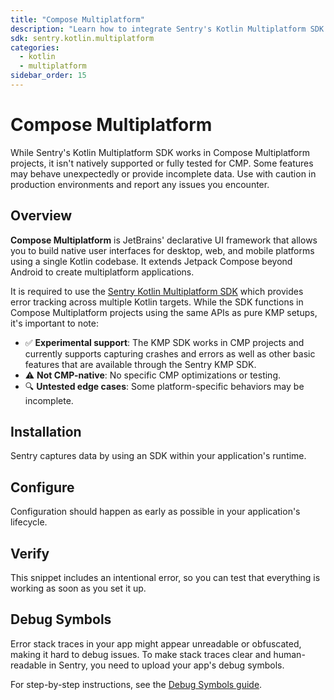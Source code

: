 ```yaml
---
title: "Compose Multiplatform"
description: "Learn how to integrate Sentry's Kotlin Multiplatform SDK into your Compose Multiplatform project for cross-platform error tracking."
sdk: sentry.kotlin.multiplatform
categories:
  - kotlin
  - multiplatform
sidebar_order: 15
---
```


# Compose Multiplatform

<Alert level="warning" title="Experimental Support">
While Sentry's Kotlin Multiplatform SDK works in Compose Multiplatform projects, it isn't natively supported or fully tested for CMP. Some features may behave unexpectedly or provide incomplete data. Use with caution in production environments and report any issues you encounter.
</Alert>

## Overview

**Compose Multiplatform** is JetBrains' declarative UI framework that allows you to build native user interfaces for desktop, web, and mobile platforms using a single Kotlin codebase. It extends Jetpack Compose beyond Android to create multiplatform applications.

It is required to use the [Sentry Kotlin Multiplatform SDK](/platforms/kotlin/guides/kotlin-multiplatform/) which provides error tracking across multiple Kotlin targets. While the SDK functions in Compose Multiplatform projects using the same APIs as pure KMP setups, it's important to note:

- ✅ **Experimental support**: The KMP SDK works in CMP projects and currently supports capturing crashes and errors as well as other basic features that are available through the Sentry KMP SDK.
- ⚠️ **Not CMP-native**: No specific CMP optimizations or testing.
- 🔍 **Untested edge cases**: Some platform-specific behaviors may be incomplete.

## Installation

Sentry captures data by using an SDK within your application's runtime.

<PlatformContent includePath="getting-started-install" />

## Configure

Configuration should happen as early as possible in your application's lifecycle.

<PlatformContent includePath="getting-started-config" />

## Verify

This snippet includes an intentional error, so you can test that everything is working as soon as you set it up.

<PlatformContent includePath="getting-started-verify" />

## Debug Symbols

Error stack traces in your app might appear unreadable or obfuscated, making it hard to debug issues. To make stack traces clear and human-readable in Sentry, you need to upload your app's debug symbols.

For step-by-step instructions, see the [Debug Symbols guide](/platforms/kotlin/guides/kotlin-multiplatform/debug-symbols/).
